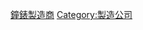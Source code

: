 {{Commons category|Watch manufacturing companies}}

[[Category:鐘錶製造商|]]
[[Category:製造公司|Category:製造公司]]